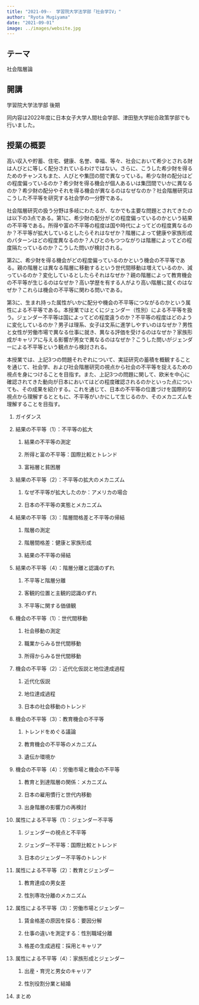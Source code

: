 ```yaml
---
title: "2021-09--　学習院大学法学部「社会学IV」"
author: "Ryota Mugiyama"
date: "2021-09-01"
image: ../images/website.jpg
---
```



## テーマ

社会階層論

## 開講

学習院大学法学部 後期

同内容は2022年度に日本女子大学人間社会学部、津田塾大学総合政策学部でも行いました。

## 授業の概要

高い収入や貯蓄、住宅、健康、名誉、幸福、等々、社会において希少とされる財は人びとに等しく配分されているわけではない。さらに、こうした希少財を得るためのチャンスもまた、人びとや集団の間で異なっている。希少な財の配分はどの程度偏っているのか？希少財を得る機会が個人あるいは集団間でいかに異なるのか？希少財の配分やそれを得る機会が異なるのはなぜなのか？社会階層研究はこうした不平等を研究する社会学の一分野である。

社会階層研究の扱う分野は多岐にわたるが、なかでも主要な問題とされてきたのは以下の3点である。第1に、希少財の配分がどの程度偏っているのかという結果の不平等である。所得や富の不平等の程度は国や時代によってどの程度異なるのか？不平等が拡大しているとしたらそれはなぜか？階層によって健康や家族形成のパターンはどの程度異なるのか？人びとのもつつながりは階層によってどの程度隔たっているのか？こうした問いが検討される。

第2に、希少財を得る機会がどの程度偏っているのかという機会の不平等である。親の階層とは異なる階層に移動するという世代間移動は増えているのか、減っているのか？変化しているとしたらそれはなぜか？親の階層によって教育機会の不平等が生じるのはなぜか？高い学歴を有する人がより高い階層に就くのはなぜか？これらは機会の不平等に関わる問いである。

第3に、生まれ持った属性がいかに配分や機会の不平等につながるのかという属性による不平等である。本授業ではとくにジェンダー（性別）による不平等を扱う。ジェンダー不平等は国によってどの程度違うのか？不平等の程度はどのように変化しているのか？男子は理系、女子は文系に進学しやすいのはなぜか？男性と女性が労働市場で異なる仕事に就き、異なる評価を受けるのはなぜか？家族形成がキャリアに与える影響が男女で異なるのはなぜか？こうした問いがジェンダーによる不平等という観点から検討される。

本授業では、上記3つの問題それぞれについて、実証研究の蓄積を概観することを通じて、社会学、および社会階層研究の視点から社会の不平等を捉えるための視点を身につけることを目指す。また、上記3つの問題に関して、欧米を中心に確認されてきた動向が日本においてはどの程度確認されるのかといった点についても、その成果を紹介する。これを通じて、日本の不平等の位置づけを国際的な視点から理解するとともに、不平等がいかにして生じるのか、そのメカニズムを理解することを目指す。

1.  ガイダンス

2.  結果の不平等（1）：不平等の拡大

    1.  結果の不平等の測定

    2.  所得と富の不平等：国際比較とトレンド

    3.  富裕層と貧困層

3.  結果の不平等（2）：不平等の拡大のメカニズム

    1.  なぜ不平等が拡大したのか：アメリカの場合

    2.  日本の不平等の実態とメカニズム

4.  結果の不平等（3）：階層間格差と不平等の帰結

    1.  階層の測定

    2.  階層間格差：健康と家族形成

    3.  結果の不平等の帰結

5.  結果の不平等（4）：階層分離と認識のずれ

    1.  不平等と階層分離

    2.  客観的位置と主観的認識のずれ

    3.  不平等に関する価値観

6.  機会の不平等（1）：世代間移動

    1.  社会移動の測定

    2.  職業からみる世代間移動

    3.  所得からみる世代間移動

7.  機会の不平等（2）：近代化仮説と地位達成過程

    1.  近代化仮説

    2.  地位達成過程

    3.  日本の社会移動のトレンド

8.  機会の不平等（3）：教育機会の不平等

    1.  トレンドをめぐる議論

    2.  教育機会の不平等のメカニズム

    3.  遺伝か環境か

9.  機会の不平等（4）：労働市場と機会の不平等

    1.  教育と到達階層の関係：メカニズム

    2.  日本の雇用慣行と世代内移動

    3.  出身階層の影響力の再検討

10. 属性による不平等（1）：ジェンダー不平等

    1.  ジェンダーの視点と不平等

    2.  ジェンダー不平等：国際比較とトレンド

    3.  日本のジェンダー不平等のトレンド

11. 属性による不平等（2）：教育とジェンダー

    1.  教育達成の男女差

    2.  性別専攻分離のメカニズム

12. 属性による不平等（3）：労働市場とジェンダー

    1.  賃金格差の原因を探る：要因分解

    2.  仕事の違いを測定する：性別職域分離

    3.  格差の生成過程：採用とキャリア

13. 属性による不平等（4）：家族形成とジェンダー

    1.  出産・育児と男女のキャリア

    2.  性別役割分業と結婚

14. まとめ